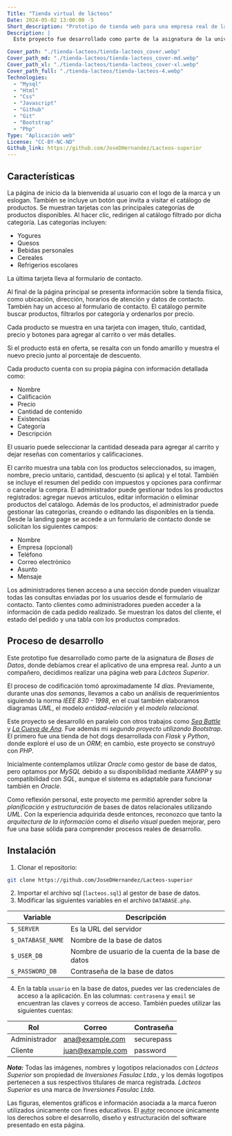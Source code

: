 ```yaml
---
Title: "Tienda virtual de lácteos"
Date: 2024-05-02 13:00:00 -5
Short_description: "Prototipo de tienda web para una empresa real de lácteos."
Description: |
  Este proyecto fue desarrollado como parte de la asignatura de la universidad, En donde desarrolle una tienda web para Lácteos Superior, basada en requerimientos reales y estructurada bajo la norma IEEE 830 - 1998.

Cover_path: "./tienda-lacteos/tienda-lacteos_cover.webp"
Cover_path_md: "./tienda-lacteos/tienda-lacteos_cover-md.webp"
Cover_path_xl: "./tienda-lacteos/tienda-lacteos_cover-xl.webp"
Cover_path_full: "./tienda-lacteos/tienda-lacteos-4.webp"
Technologies:
  - "Mysql"
  - "Html"
  - "Css"
  - "Javascript"
  - "Github"
  - "Git"
  - "Bootstrap"
  - "Php"
Type: "Aplicación web"
License: "CC-BY-NC-ND"
Github_link: https://github.com/JoseDHernandez/Lacteos-superior
---
```



<HeroProject
  Title={frontmatter.Title}
  Img={Image5}
  Release={frontmatter.Date}
  Description={frontmatter.Description}
  Technologies={frontmatter.Technologies}
  Github_link={frontmatter.Github_link}
  Demo_link={frontmatter?.Demo_link}
  License={frontmatter.License}
/>

## Características

<FeatureCard title="Landing page" image={Image1}>
  La página de inicio da la bienvenida al usuario con el logo de la marca y un
  eslogan. También se incluye un botón que invita a visitar el catálogo de
  productos.
</FeatureCard>

<FeatureCard title="Landing page: categorías" image={Image2}>
  Se muestran tarjetas con las principales categorías de productos disponibles. Al hacer clic, redirigen al catálogo filtrado por dicha categoría. Las categorías incluyen:

- Yogures
- Quesos
- Bebidas personales
- Cereales
- Refrigerios escolares

La última tarjeta lleva al formulario de contacto.

</FeatureCard>

<FeatureCard title="Landing page: información adicional" image={Image3}>
  Al final de la página principal se presenta información sobre la tienda
  física, como ubicación, dirección, horarios de atención y datos de contacto.
  También hay un acceso al formulario de contacto.
</FeatureCard>

<FeatureCard title="Catálogo de productos" image={Image4}>
  El catálogo permite buscar productos, filtrarlos por categoría y ordenarlos por precio. 
  
  Cada producto se muestra en una tarjeta con imagen, título, cantidad, precio y botones para agregar al carrito o ver más detalles. 
  
  Si el producto está en oferta, se resalta con un fondo amarillo y muestra el nuevo precio junto al porcentaje de descuento.

</FeatureCard>

<FeatureCard title="Vista individual del producto" image={Image5}>
  Cada producto cuenta con su propia página con información detallada como:

- Nombre
- Calificación
- Precio
- Cantidad de contenido
- Existencias
- Categoría
- Descripción

El usuario puede seleccionar la cantidad deseada para agregar al carrito y dejar reseñas con comentarios y calificaciones.

</FeatureCard>

<FeatureCard title="Carrito de compras" image={Image6}>
  El carrito muestra una tabla con los productos seleccionados, su imagen,
  nombre, precio unitario, cantidad, descuento (si aplica) y el total. También
  se incluye el resumen del pedido con impuestos y opciones para confirmar o
  cancelar la compra.
</FeatureCard>

<FeatureCard title="Gestor de productos" image={Image7}>
  El administrador puede gestionar todos los productos registrados: agregar
  nuevos artículos, editar información o eliminar productos del catálogo.
</FeatureCard>

<FeatureCard title="Gestor de categorías" image={Image8}>
  Además de los productos, el administrador puede gestionar las categorías,
  creando o editando las disponibles en la tienda.
</FeatureCard>

<FeatureCard title="Formulario de contacto" image={Image9}>
  Desde la landing page se accede a un formulario de contacto donde se solicitan los siguientes campos:

- Nombre
- Empresa (opcional)
- Teléfono
- Correo electrónico
- Asunto
- Mensaje

</FeatureCard>

<FeatureCard title="Gestión de consultas" image={Image10}>
  Los administradores tienen acceso a una sección donde pueden visualizar todas
  las consultas enviadas por los usuarios desde el formulario de contacto.
</FeatureCard>

<FeatureCard title="Detalle del pedido" image={Image11}>
  Tanto clientes como administradores pueden acceder a la información de cada
  pedido realizado. Se muestran los datos del cliente, el estado del pedido y
  una tabla con los productos comprados.
</FeatureCard>

## Proceso de desarrollo

Este prototipo fue desarrollado como parte de la asignatura de _Bases de Datos_, donde debíamos crear el aplicativo de una empresa real. Junto a un compañero, decidimos realizar una página web para _Lácteos Superior_.

El proceso de codificación tomó aproximadamente _14 días_. Previamente, durante unas _dos semanas_, llevamos a cabo un análisis de requerimientos siguiendo la norma _IEEE 830 - 1998_, en el cual también elaboramos diagramas _UML_, el modelo _entidad-relación_ y el _modelo relacional_.

Este proyecto se desarrolló en paralelo con otros trabajos como [_Sea Battle_](/proyectos/sea-battle) y [_La Cueva de Ana_](/proyectos/cueva-de-ana). Fue además mi _segundo proyecto utilizando Bootstrap_. El primero fue una tienda de hot dogs desarrollada con _Flask_ y _Python_, donde exploré el uso de un _ORM_; en cambio, este proyecto se construyó con _PHP_.

Inicialmente contemplamos utilizar _Oracle_ como gestor de base de datos, pero optamos por _MySQL_ debido a su disponibilidad mediante _XAMPP_ y su compatibilidad con _SQL_, aunque el sistema es adaptable para funcionar también en _Oracle_.

Como reflexión personal, este proyecto me permitió aprender sobre la _planificación_ y _estructuración_ de bases de datos relacionales utilizando _UML_. Con la experiencia adquirida desde entonces, reconozco que tanto la _arquitectura de la información_ como el _diseño visual_ pueden mejorar, pero fue una base sólida para comprender procesos reales de desarrollo.

## Instalación

1. Clonar el repositorio:

```bash
git clone https://github.com/JoseDHernandez/Lacteos-superior
```

2. Importar el archivo sql (`lacteos.sql`) al gestor de base de datos.
3. Modificar las siguientes variables en el archivo `DATABASE.php`.

  <div class="table-responsive" >

| Variable          | Descripción                                        |
| ----------------- | -------------------------------------------------- |
| `$_SERVER`        | Es la URL del servidor                             |
| `$_DATABASE_NAME` | Nombre de la base de datos                         |
| `$_USER_DB`       | Nombre de usuario de la cuenta de la base de datos |
| `$_PASSWORD_DB`   | Contraseña de la base de datos                     |

  </div>

4. En la tabla `usuario` en la base de datos, puedes ver las credenciales de acceso a la aplicación. En las columnas: `contrasena` y `email` se encuentran las claves y correos de acceso. También puedes utilizar las siguientes cuentas:

  <div class="table-responsive" >

| Rol           | Correo           | Contraseña |
| ------------- | ---------------- | ---------- |
| Administrador | ana@example.com  | securepass |
| Cliente       | juan@example.com | password   |

  </div>

**_Nota:_** Todas las imágenes, nombres y logotipos relacionados con _Lácteos Superior_ son propiedad de _Inversiones Fasulac Ltda._, y los demás logotipos pertenecen a sus respectivos titulares de marca registrada. _Lácteos Superior_ es una marca de _Inversiones Fasulac Ltda._

Las figuras, elementos gráficos e información asociada a la marca fueron utilizados únicamente con fines educativos. El <abbr title="José David Hernández Hortúa">autor</abbr> reconoce únicamente los derechos sobre el desarrollo, diseño y estructuración del software presentado en esta página.
